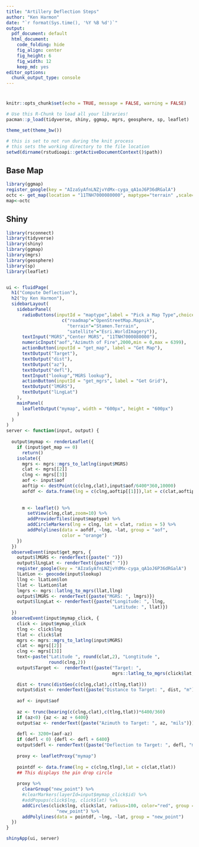 ```yaml
---
title: "Artillery Deflection Steps"
author: "Ken Harmon"
date: "`r format(Sys.time(), '%Y %B %d')`"
output:
  pdf_document: default
  html_document:
    code_folding: hide
    fig_align: center
    fig_height: 6
    fig_width: 12
    keep_md: yes
editor_options:
  chunk_output_type: console
---
```


# {.tabset .tabset-fade}

```r
knitr::opts_chunk$set(echo = TRUE, message = FALSE, warning = FALSE)
```

```r
# Use this R-Chunk to load all your libraries!
pacman::p_load(tidyverse, shiny, ggmap, mgrs, geosphere, sp, leaflet)

theme_set(theme_bw())
```

```r
# this is set to not run during the knit process
# this sets the working directory to the file location
setwd(dirname(rstudioapi::getActiveDocumentContext()$path))
```

## Base Map

```r
library(ggmap)
register_google(key = "AIzaSyAfnLNZjvYdMx-cyga_qA1oJ6P36dRGalA") 
octc <- get_map(location = "11TNH7000080000", maptype="terrain" ,scale=4, zoom =10)
map<-octc
```


## Shiny

```r

library(rsconnect)
library(tidyverse)
library(shiny)
library(ggmap)
library(mgrs)
library(geosphere)
library(sp)
library(leaflet)


ui <- fluidPage(
  h1("Compute Deflection"),
  h2("by Ken Harmon"),
  sidebarLayout(
    sidebarPanel(
      radioButtons(inputId = "maptype",label = "Pick a Map Type",choices = 
                     c("roadmap"="OpenStreetMap.Mapnik",
                       "terrain"="Stamen.Terrain",
                       "satellite"="Esri.WorldImagery")),
      textInput("MGRS","Center MGRS", "11TNH7000080000"),
      numericInput("aof","Azimuth of Fire",2000,min = 0,max = 6399),
      actionButton(inputId = "get_map", label = "Get Map"),
      textOutput("Target"),
      textOutput("dist"),
      textOutput("az"),
      textOutput("defl"),
      textInput("lookup","MGRS lookup"),
      actionButton(inputId = "get_mgrs", label = "Get Grid"),
      textOutput("lMGRS"),
      textOutput("lLngLat")
    ),
    mainPanel(
      leafletOutput("mymap", width = "600px", height = "600px")
    )
  )
)
server <- function(input, output) {
  
  output$mymap <- renderLeaflet({
    if (input$get_map == 0) 
      return()
    isolate({
      mgrs <- mgrs::mgrs_to_latlng(input$MGRS)
      clat <- mgrs[[2]]
      clng <- mgrs[[3]]
      aof <- input$aof
      aoftip <- destPoint(c(clng,clat),input$aof/6400*360,10000)
      aofdf <- data.frame(lng = c(clng,aoftip[[1]]),lat = c(clat,aoftip[[2]]))
      
      
      m <- leaflet() %>% 
        setView(clng,clat,zoom=10) %>%
        addProviderTiles(input$maptype) %>%
        addCircleMarkers(lng = clng, lat = clat, radius = 5) %>%
        addPolylines(data = aofdf, ~lng, ~lat, group = "aof", 
                     color = "orange")
    })
  })
  observeEvent(input$get_mgrs, {
    output$lMGRS <- renderText({paste(" ")})
    output$lLngLat <- renderText({paste(" ")})
    register_google(key = "AIzaSyAfnLNZjvYdMx-cyga_qA1oJ6P36dRGalA")
    lLatLon <- geocode(input$lookup)
    llng <- lLatLon$lon
    llat <- lLatLon$lat
    lmgrs <- mgrs::latlng_to_mgrs(llat,llng)
    output$lMGRS <- renderText({paste("MGRS: ", lmgrs)})
    output$lLngLat <- renderText({paste("Longitude: ", llng, 
                                        "Latitude: ", llat)})
  })
  observeEvent(input$mymap_click, {
    click <- input$mymap_click
    tlng <- click$lng
    tlat <- click$lat
    mgrs <- mgrs::mgrs_to_latlng(input$MGRS)
    clat <- mgrs[[2]]
    clng <- mgrs[[3]]
    text<-paste("Latitude ", round(clat,2), "Longtitude ",
                round(clng,2))
    output$Target <-  renderText({paste("Target: ", 
                                        mgrs::latlng_to_mgrs(click$lat,click$lng))})
    
    dist <- trunc(distGeo(c(clng,clat),c(tlng,tlat)))
    output$dist <- renderText({paste("Distance to Target: ", dist, "m")})
    
    aof <- input$aof
    
    az <- trunc(bearing(c(clng,clat),c(tlng,tlat))*6400/360)
    if (az<0) {az <- az + 6400}
    output$az <- renderText({paste("Azimuth to Target: ", az, "mils")})
    
    defl <- 3200+(aof-az)
    if (defl < 0) {defl <- defl + 6400}
    output$defl <- renderText({paste("Deflection to Target: ", defl, "mils")})
    
    proxy <- leafletProxy("mymap")
    
    pointdf <- data.frame(lng = c(clng,tlng),lat = c(clat,tlat))
    ## This displays the pin drop circle
    
    proxy %>% 
      clearGroup("new_point") %>%
      #clearMarkers(layerId=input$mymap_click$id) %>%
      #addPopups(click$lng, click$lat) %>%
      addCircles(click$lng, click$lat, radius=100, color="red", group = 
                   "new_point") %>%
      addPolylines(data = pointdf, ~lng, ~lat, group = "new_point")
  })
}

shinyApp(ui, server)
```
